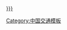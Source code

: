 <includeonly>{{rint|cn|rail}} [[{{{1|}}}]]</includeonly><noinclude>
{{Documentation}}
[[Category:中国交通模板]]
</noinclude>